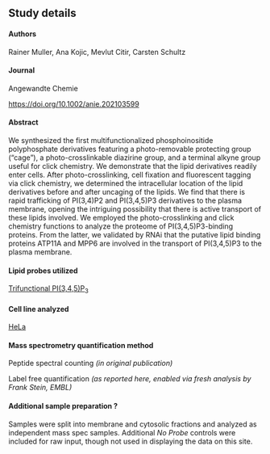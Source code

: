 ## Study details

#### Authors
Rainer Muller, Ana Kojic, Mevlut Citir, Carsten Schultz

#### Journal
Angewandte Chemie

<https://doi.org/10.1002/anie.202103599>{target="_blank"}

#### Abstract

We synthesized the first multifunctionalized phosphoinositide polyphosphate derivatives featuring a photo-removable protecting group (“cage”), a photo-crosslinkable diazirine group, and a terminal alkyne group useful for click chemistry. We demonstrate that the lipid derivatives readily enter cells. After photo-crosslinking, cell fixation and fluorescent tagging via click chemistry, we determined the intracellular location of the lipid derivatives before and after uncaging of the lipids. We find that there is rapid trafficking of PI(3,4)P2 and PI(3,4,5)P3 derivatives to the plasma membrane, opening the intriguing possibility that there is active transport of these lipids involved. We employed the photo-crosslinking and click chemistry functions to analyze the proteome of PI(3,4,5)P3-binding proteins. From the latter, we validated by RNAi that the putative lipid binding proteins ATP11A and MPP6 are involved in the transport of PI(3,4,5)P3 to the plasma membrane.

#### Lipid probes utilized

[Trifunctional PI(3,4,5)P~3~](/LipidProbe/PhosphatidylinositolTrisphosphate.qmd)

#### Cell line analyzed

[HeLa](https://www.atcc.org/products/ccl-2){target="_blank"} 

#### Mass spectrometry quantification method

Peptide spectral counting *(in original publication)*

Label free quantification *(as reported here, enabled via fresh analysis by Frank Stein, EMBL)*

#### Additional sample preparation <span class="help-symbol" title="e.g. sub-cellular fractionation, depletion, etc.">?</span>

Samples were split into membrane and cytosolic fractions and analyzed as independent mass spec samples. Additional *No Probe* controls were included for raw input, though not used in displaying the data on this site.